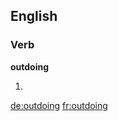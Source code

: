 ==English==

===Verb===
'''outdoing'''

# {{third-person singular of|outdo}}

[[de:outdoing]]
[[fr:outdoing]]